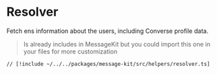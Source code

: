 # Resolver

Fetch ens information about the users, including Converse profile data.

> Is already includes in MessageKit but you could import this one in your files for more customization

```tsx [src/helpers/resolver.ts]
// [!include ~/../../packages/message-kit/src/helpers/resolver.ts]
```
